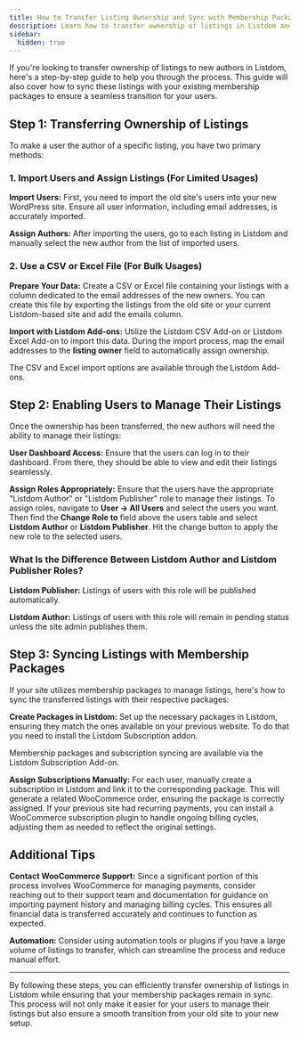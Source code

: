 ```yaml
---
title: How to Transfer Listing Ownership and Sync with Membership Packages?
description: Learn how to transfer ownership of listings in Listdom and sync them with membership packages for a seamless transition.
sidebar:
  hidden: true
---
```



If you're looking to transfer ownership of listings to new authors in Listdom, here's a step-by-step guide to help you through the process. This guide will also cover how to sync these listings with your existing membership packages to ensure a seamless transition for your users.

## Step 1: Transferring Ownership of Listings

To make a user the author of a specific listing, you have two primary methods:

### 1. Import Users and Assign Listings (For Limited Usages)

**Import Users:** First, you need to import the old site's users into your new WordPress site. Ensure all user information, including email addresses, is accurately imported.  

**Assign Authors:** After importing the users, go to each listing in Listdom and manually select the new author from the list of imported users.

### 2. Use a CSV or Excel File (For Bulk Usages)

**Prepare Your Data:** Create a CSV or Excel file containing your listings with a column dedicated to the email addresses of the new owners. You can create this file by exporting the listings from the old site or your current Listdom-based site and add the emails column.  

**Import with Listdom Add-ons:** Utilize the Listdom CSV Add-on or Listdom Excel Add-on to import this data. During the import process, map the email addresses to the **listing owner** field to automatically assign ownership.  

<Aside type="note">
The CSV and Excel import options are available through the Listdom Add-ons.
</Aside>

## Step 2: Enabling Users to Manage Their Listings

Once the ownership has been transferred, the new authors will need the ability to manage their listings:

**User Dashboard Access:** Ensure that the users can log in to their dashboard. From there, they should be able to view and edit their listings seamlessly.  

**Assign Roles Appropriately:** Ensure that the users have the appropriate "Listdom Author" or "Listdom Publisher" role to manage their listings. To assign roles, navigate to **User → All Users** and select the users you want. Then find the **Change Role to** field above the users table and select **Listdom Author** or **Listdom Publisher**. Hit the change button to apply the new role to the selected users.

### What Is the Difference Between Listdom Author and Listdom Publisher Roles?

**Listdom Publisher:** Listings of users with this role will be published automatically.  

**Listdom Author:** Listings of users with this role will remain in pending status unless the site admin publishes them.

## Step 3: Syncing Listings with Membership Packages

If your site utilizes membership packages to manage listings, here's how to sync the transferred listings with their respective packages:

**Create Packages in Listdom:** Set up the necessary packages in Listdom, ensuring they match the ones available on your previous website. To do that you need to install the Listdom Subscription addon.  

<Aside type="note">
Membership packages and subscription syncing are available via the Listdom Subscription Add-on.
</Aside>

**Assign Subscriptions Manually:** For each user, manually create a subscription in Listdom and link it to the corresponding package. This will generate a related WooCommerce order, ensuring the package is correctly assigned. If your previous site had recurring payments, you can install a WooCommerce subscription plugin to handle ongoing billing cycles, adjusting them as needed to reflect the original settings.  

## Additional Tips

**Contact WooCommerce Support:** Since a significant portion of this process involves WooCommerce for managing payments, consider reaching out to their support team and documentation for guidance on importing payment history and managing billing cycles. This ensures all financial data is transferred accurately and continues to function as expected.  

**Automation:** Consider using automation tools or plugins if you have a large volume of listings to transfer, which can streamline the process and reduce manual effort.  

---

By following these steps, you can efficiently transfer ownership of listings in Listdom while ensuring that your membership packages remain in sync. This process will not only make it easier for your users to manage their listings but also ensure a smooth transition from your old site to your new setup.

